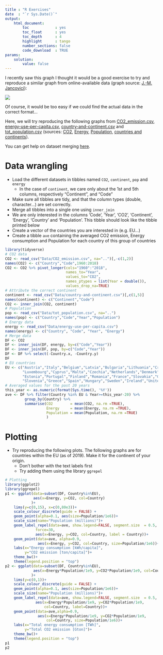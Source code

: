 ```yaml
---
title : "R Exercises"
date  : "`r Sys.Date()`"
output: 
    html_document:
        toc            : yes
        toc_float      : yes
        toc_depth      : 4
        highlight      : tango
        number_sections: false
        code_download  : TRUE
params: 
    solution:
        value: false
---
```




I recently saw this graph I thought it would be a good exercise to try and reproduce a similar graph from online-available data (graph source: [J.-M. Jancovici](https://www.facebook.com/jeanmarc.jancovici/photos/a.153593767280/10158534453647281/?type=3)):

[![](../Plots/co2_energy.jpg)](Plots/co2_energy.jpg)

Of course, it would be too easy if we could find the actual data in the correct format...

Here, we will try reproducing the following graphs from <a href="Data/CO2_emission.csv" download target="_blank">CO2_emission.csv</a>, <a href="Data/energy-use-per-capita.csv" download target="_blank">energy-use-per-capita.csv</a>, <a href="Data/country-and-continent.csv" download target="_blank">country-and-continent.csv</a> and <a href="Data/tot_population.csv" download target="_blank">tot_population.csv</a> (sources: [CO2](https://databank.worldbank.org/reports.aspx?source=2&series=EN.ATM.CO2E.PC&country=#), [Energy](https://ourworldindata.org/energy-production-and-changing-energy-sources#per-capita-electricity-consumption), [Population](https://github.com/datasets/population/blob/master/data/population.csv), [countries and continents](https://datahub.io/JohnSnowLabs/country-and-continent-codes-list)).

You can get help on dataset merging [here](https://rpubs.com/bradleyboehmke/data_wrangling).

# Data wrangling

- Load the different datasets in tibbles named `CO2`, `continent`, `pop` and `energy`
    + In the case of `continent`, we care only about the 1st and 5th columns, respectively "Continent", and "Code"
- Make sure all tibbles are tidy, and that the column types (double, character...) are set correctly.
- Merge all tibbles into a single one using `inner_join`
- We are only interested in the columns 'Code', 'Year', 'CO2', 'Continent', 'Energy', 'Country' and 'Population'. This tibble should look like the tibble printed below
- Create a vector of the countries you are interested in (e.g. EU...)
- Create a tibble `ave` containing the averaged CO2 emission, Energy consumption and Population for each country of this group of countries

```r
library(tidyverse)
# CO2 data
CO2 <- read_csv("Data/CO2_emission.csv", na="..")[,-c(1,2)]
names(CO2) <- c("Country","Code",1960:2018)
CO2 <- CO2 %>% pivot_longer(cols="1960":"2018", 
                            names_to="Year", 
                            values_to="CO2",
                            names_ptypes = list(Year = double()),
                            values_drop_na=TRUE)
# Attribute the correct continent
continent <- read_csv("Data/country-and-continent.csv")[,c(1,5)]
names(continent) <- c("Continent","Code")
CO2 <- inner_join(CO2, continent)
# Population
pop <- read_csv("Data/tot_population.csv", na="..")
names(pop) <- c("Country","Code","Year","Population")
# Energy data
energy <- read_csv("Data/energy-use-per-capita.csv")
names(energy) <- c("Country", "Code", "Year", "Energy")
# Merge data
DF <- CO2
DF <- inner_join(DF, energy, by=c("Code","Year"))
DF <- inner_join(DF, pop, by=c("Code","Year"))
DF <- DF %>% select(-Country.x, -Country.y)
DF
# EU countries
EU <- c("Austria","Italy","Belgium","Latvia","Bulgaria","Lithuania","Croatia",
        "Luxembourg","Cyprus","Malta","Czechia","Netherlands","Denmark","Poland",
        "Estonia","Portugal","Finland","Romania","France","Slovakia","Germany",
        "Slovenia","Greece","Spain","Hungary","Sweden","Ireland","United Kingdom")
# Averaged values for the past 20 years
this_year <- as.numeric(format(Sys.time(), '%Y'))
ave <- DF %>% filter(Country %in% EU & Year>=this_year-20) %>%
         group_by(Country) %>%
         summarise(CO2        = mean(CO2, na.rm =TRUE),
                   Energy     = mean(Energy, na.rm =TRUE),
                   Population = mean(Population, na.rm =TRUE)
                   )
```


# Plotting

- Try reproducing the following plots. The following graphs are for countries within the EU (as of 2019). Make it for the continent of your origin.
    + Don't bother with the text labels first
    + Try adding them using the library `ggrepel`

```r
# Plotting
library(ggplot2)
library(ggrepel)
p1 <- ggplot(data=subset(DF, Country%in%EU), 
             aes(x=Energy, y=CO2, col=Country)
            )+
    lims(y=c(0,15), x=c(0,80e3))+
    scale_colour_discrete(guide = FALSE) +
    geom_point(alpha=0.1, aes(size=Population/1e6))+
    scale_size(name="Population (millions)")+
    geom_label_repel(data=ave, show.legend=FALSE, segment.size  = 0.5,
              force=30,
              aes(x=Energy, y=CO2, col=Country, label = Country))+
    geom_point(data=ave, alpha=0.9, 
               aes(x=Energy, y=CO2, col=Country, size=Population/1e6))+
    labs(x="Energy consumption [kWh/capita]", 
         y="CO2 emission [ton/capita]")+
    theme_bw()+
    theme(legend.position = "top")
p2 <- ggplot(data=subset(DF, Country%in%EU), 
             aes(x=Energy*Population/1e9, y=CO2*Population/1e9, col=Country)
            )+
    lims(y=c(0,1))+
    scale_colour_discrete(guide = FALSE) +
    geom_point(alpha=0.1, aes(size=Population/1e6))+
    scale_size(name="Population (millions)")+
    geom_label_repel(data=ave, show.legend=FALSE, segment.size  = 0.5,
              aes(x=Energy*Population/1e9, y=CO2*Population/1e9, 
                  col=Country, label=Country))+
    geom_point(data=ave,alpha=0.9, 
               aes(x=Energy*Population/1e9, y=CO2*Population/1e9, 
                   col=Country, size=Population/1e6))+
    labs(x="Total energy consumption [TWh]",
         y="Total CO2 emission [Gton]")+
    theme_bw()+
    theme(legend.position = "top")
p1
p2
```